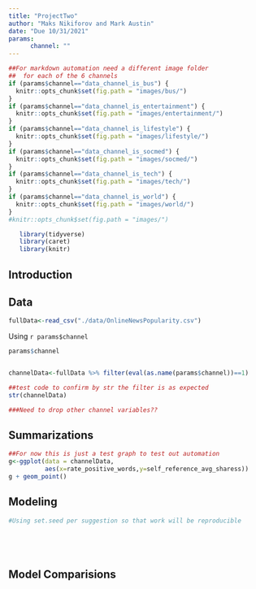 ```yaml
---
title: "ProjectTwo"
author: "Maks Nikiforov and Mark Austin"
date: "Due 10/31/2021"
params: 
      channel: ""
---
```



```r

##For markdown automation need a different image folder 
##  for each of the 6 channels
if (params$channel=="data_channel_is_bus") {
  knitr::opts_chunk$set(fig.path = "images/bus/")
} 
if (params$channel=="data_channel_is_entertainment") {
  knitr::opts_chunk$set(fig.path = "images/entertainment/")
} 
if (params$channel=="data_channel_is_lifestyle") {
  knitr::opts_chunk$set(fig.path = "images/lifestyle/")
} 
if (params$channel=="data_channel_is_socmed") {
  knitr::opts_chunk$set(fig.path = "images/socmed/")
} 
if (params$channel=="data_channel_is_tech") {
  knitr::opts_chunk$set(fig.path = "images/tech/")
} 
if (params$channel=="data_channel_is_world") {
  knitr::opts_chunk$set(fig.path = "images/world/")
} 
#knitr::opts_chunk$set(fig.path = "images/")

```



```r
   library(tidyverse)
   library(caret)
   library(knitr)
```

## Introduction  


## Data  


```r


fullData<-read_csv("./data/OnlineNewsPopularity.csv")


```

Using `r params$channel`

```r

params$channel


channelData<-fullData %>% filter(eval(as.name(params$channel))==1) 

##test code to confirm by str the filter is as expected
str(channelData)

###Need to drop other channel variables??

```


## Summarizations  


```r
##For now this is just a test graph to test out automation
g<-ggplot(data = channelData,
          aes(x=rate_positive_words,y=self_reference_avg_sharess))
g + geom_point()

```


## Modeling  

```r

#Using set.seed per suggestion so that work will be reproducible


```


```r

```


```r

```


```r

```


```r

```


## Model Comparisions  



```r

```


```r

```


```r

```


```r

```





